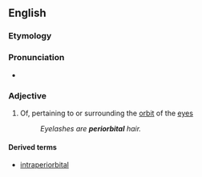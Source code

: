 ==English==

===Etymology===
{{prefix|en|peri|orbital}}

===Pronunciation===
* {{rhymes|en|ɔː(ɹ)bɪtəl|s=5}}

===Adjective===
{{en-adj|-}}

# Of, pertaining to or surrounding the [[orbit]] of the [[eye]]s
#: ''Eyelashes are '''periorbital''' hair.''

====Derived terms====
* [[intraperiorbital]]